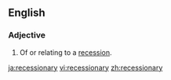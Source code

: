 ==English==
===Adjective===
{{en-adj}}
# Of or relating to a [[recession]].

[[ja:recessionary]]
[[vi:recessionary]]
[[zh:recessionary]]